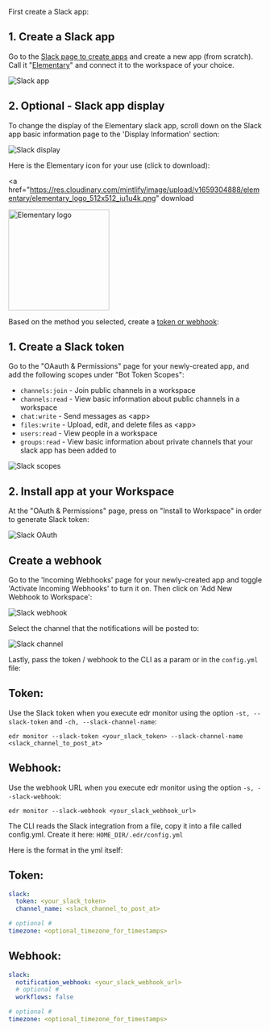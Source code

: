 First create a Slack app:

<Accordion title="Create a Slack App">

## 1. Create a Slack app

Go to the [Slack page to create apps](https://api.slack.com/apps?new_app=1) and create a new app (from scratch).
Call it "[Elementary](#slack-app-display)" and connect it to the workspace of your choice.

<img
  src="https://res.cloudinary.com/mintlify/image/upload/v1659304879/elementary/slack-app_zpn7jc.png"
  alt="Slack app"
/>

## 2. Optional - Slack app display

To change the display of the Elementary slack app, scroll down on the Slack app basic information page to the 'Display Information' section:

<img
  src="https://res.cloudinary.com/mintlify/image/upload/v1659304881/elementary/slack-display_utxkcu.png"
  alt="Slack display"
/>

Here is the Elementary icon for your use (click to download):

<a
  href="https://res.cloudinary.com/mintlify/image/upload/v1659304888/elementary/elementary_logo_512x512_iu1u4k.png"
  download
>
  <img
    src="https://res.cloudinary.com/mintlify/image/upload/v1659304888/elementary/elementary_logo_512x512_iu1u4k.png"
    alt="Elementary logo"
    width="200"
  />
</a>

</Accordion>

Based on the method you selected, create a [token or webhook](../integrations/slack#token-vs-webhook):

<Accordion title="Create Slack Token">

## 1. Create a Slack token

Go to the "OAauth & Permissions" page for your newly-created app, and add the following scopes under "Bot Token Scopes":

- `channels:join` - Join public channels in a workspace
- `channels:read` - View basic information about public channels in a workspace
- `chat:write` - Send messages as \<app\>
- `files:write` - Upload, edit, and delete files as \<app\>
- `users:read` - View people in a workspace
- `groups:read` - View basic information about private channels that your slack app has been added to

<img
  src="https://res.cloudinary.com/mintlify/image/upload/v1659304884/elementary/slack-scopes_u5vnbj.png"
  alt="Slack scopes"
/>

## 2. Install app at your Workspace

At the "OAuth & Permissions" page, press on "Install to Workspace" in order to generate Slack token:

<img
  src="https://res.cloudinary.com/mintlify/image/upload/v1659304881/elementary/slack-oauth_g6p5jj.png"
  alt="Slack OAuth"
/>

</Accordion>

<Accordion title="Create Slack Webhook">

## Create a webhook

Go to the 'Incoming Webhooks' page for your newly-created app and toggle 'Activate Incoming Webhooks' to turn it on. Then click on 'Add New Webhook to Workspace':

<img
  src="https://res.cloudinary.com/mintlify/image/upload/v1659304882/elementary/slack-webhook_gwjkte.png"
  alt="Slack webhook"
/>

Select the channel that the notifications will be posted to:

<img
  src="https://res.cloudinary.com/mintlify/image/upload/v1659304879/elementary/slack-channel_snyrwb.png"
  alt="Slack channel"
/>

</Accordion>

Lastly, pass the token / webhook to the CLI as a param or in the `config.yml` file:

<Accordion title="Slack config as CLI params">

## Token:

Use the Slack token when you execute edr monitor using the option `-st, --slack-token` and `-ch, --slack-channel-name`:

```shell
edr monitor --slack-token <your_slack_token> --slack-channel-name <slack_channel_to_post_at>
```

## Webhook:

Use the webhook URL when you execute edr monitor using the option `-s, --slack-webhook`:

```shell
edr monitor --slack-webhook <your_slack_webhook_url>
```

</Accordion>

<Accordion title="Slack config as in config.yml">

The CLI reads the Slack integration from a file, copy it into a file called config.yml.
Create it here: `HOME_DIR/.edr/config.yml`

Here is the format in the yml itself:

## Token:

```yml config.yml
slack:
  token: <your_slack_token>
  channel_name: <slack_channel_to_post_at>

# optional #
timezone: <optional_timezone_for_timestamps>
```

## Webhook:

```yml config.yml
slack:
  notification_webhook: <your_slack_webhook_url>
  # optional #
  workflows: false

# optional #
timezone: <optional_timezone_for_timestamps>
```

</Accordion>
